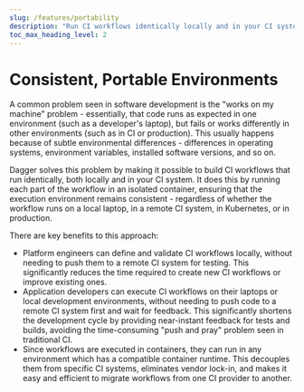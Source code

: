 ```yaml
---
slug: /features/portability
description: "Run CI workflows identically locally and in your CI system"
toc_max_heading_level: 2
---
```


# Consistent, Portable Environments

A common problem seen in software development is the "works on my machine" problem - essentially, that code runs as expected in one environment (such as a developer's laptop), but fails or works differently in other environments (such as in CI or production). This usually happens because of subtle environmental differences - differences in operating systems, environment variables, installed software versions, and so on.

Dagger solves this problem by making it possible to build CI workflows that run identically, both locally and in your CI system. It does this by running each part of the workflow in an isolated container, ensuring that the execution environment remains consistent - regardless of whether the workflow runs on a local laptop, in a remote CI system, in Kubernetes, or in production.

There are key benefits to this approach:

- Platform engineers can define and validate CI workflows locally, without needing to push them to a remote CI system for testing. This significantly reduces the time required to create new CI workflows or improve existing ones.
- Application developers can execute CI workflows on their laptops or local development environments, without needing to push code to a remote CI system first and wait for feedback. This significantly shortens the development cycle by providing near-instant feedback for tests and builds, avoiding the time-consuming "push and pray" problem seen in traditional CI.
- Since workflows are executed in containers, they can run in any environment which has a compatible container runtime. This decouples them from specific CI systems, eliminates vendor lock-in, and makes it easy and efficient to migrate workflows from one CI provider to another.
